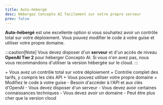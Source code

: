 ```yaml
---
title: Auto-hébergé
desc: Hébergez Concepto AI facilement sur votre propre serveur
prev: false
---
```


**Auto-hébergé** est une excellente option si vous souhaitez avoir un contrôle total sur votre déploiement. Vous pouvez modifier le code à votre guise et utiliser votre propre domaine.

:::caution[Note]
Vous devez disposer d'un **serveur** et d'un accès de niveau **OpenAI Tier 2** pour héberger Concepto AI. Si vous n'en avez pas, nous vous recommandons d'utiliser la version hébergée sur le cloud.
<LinkCard title="Hébergé sur le cloud" href="/fr/cloud-hosted" />
:::

<Tabs>
  <TabItem label="Avantages">
  + Vous avez un contrôle total sur votre déploiement
  + Contrôle complet des tarifs, y compris les clés API
  + Vous pouvez utiliser votre propre domaine
  + Modifiez le code à votre guise
  </TabItem>
  <TabItem label="Inconvénients">
  - Besoin d'accéder à l'API et aux clés d'OpenAI
  - Vous devez disposer d'un serveur
  - Vous devez avoir certaines connaissances techniques
  - Vous devez avoir un domaine
  - Peut être plus cher que la version cloud
  </TabItem>
</Tabs>